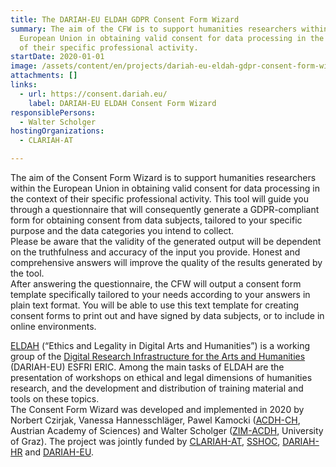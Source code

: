 ```yaml
---
title: The DARIAH-EU ELDAH GDPR Consent Form Wizard
summary: The aim of the CFW is to support humanities researchers within the
  European Union in obtaining valid consent for data processing in the context
  of their specific professional activity.
startDate: 2020-01-01
image: /assets/content/en/projects/dariah-eu-eldah-gdpr-consent-form-wizard/eldah-logo_small.png
attachments: []
links:
  - url: https://consent.dariah.eu/
    label: DARIAH-EU ELDAH Consent Form Wizard
responsiblePersons:
  - Walter Scholger
hostingOrganizations:
  - CLARIAH-AT

---
```

The aim of the Consent Form Wizard is to support humanities researchers within the European Union in obtaining valid consent for data processing in the context of their specific professional activity. This tool will guide you through a questionnaire that will consequently generate a GDPR-compliant form for obtaining consent from data subjects, tailored to your specific purpose and the data categories you intend to collect.  
Please be aware that the validity of the generated output will be dependent on the truthfulness and accuracy of the input you provide. Honest and comprehensive answers will improve the quality of the results generated by the tool.  
After answering the questionnaire, the CFW will output a consent form template specifically tailored to your needs according to your answers in plain text format. You will be able to use this text template for creating consent forms to print out and have signed by data subjects, or to include in online environments.

[ELDAH](https://eldah.hypotheses.org/) (“Ethics and Legality in Digital Arts and Humanities”) is a working group of the [Digital Research Infrastructure for the Arts and Humanities](https://www.dariah.eu/) (DARIAH-EU) ESFRI ERIC. Among the main tasks of ELDAH are the presentation of workshops on ethical and legal dimensions of humanities research, and the development and distribution of training material and tools on these topics.  
The Consent Form Wizard was developed and implemented in 2020 by Norbert Czirjak, Vanessa Hannesschläger, Pawel Kamocki ([ACDH-CH](https://www.oeaw.ac.at/acdh/), Austrian Academy of Sciences) and Walter Scholger ([ZIM-ACDH](https://informationsmodellierung.uni-graz.at/), University of Graz). The project was jointly funded by [CLARIAH-AT](https://digital-humanities.at/en/dha/clariah-at), [SSHOC](https://sshopencloud.eu/), [DARIAH-HR](http://dariah.hr/en/home/) and [DARIAH-EU](https://www.dariah.eu/).